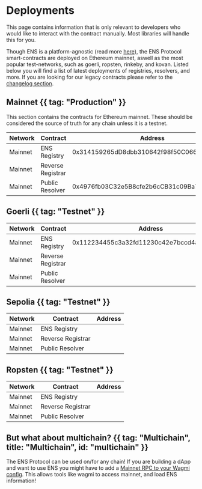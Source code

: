 # Deployments

<Note>
    This page contains information that is only relevant to developers who would
    like to interact with the contract manually. Most libraries will handle this
    for you.
</Note>

Though ENS is a platform-agnostic (read more [here](/learn/multichain)), the ENS Protocol smart-contracts are deployed on Ethereum mainnet, aswell as the most popular test-networks, such as goerli, ropsten, rinkeby, and kovan.
Listed below you will find a list of latest deployments of registries, resolvers, and more.
If you are looking for our legacy contracts please refer to the [changelog section](/changelog).

## Mainnet {{ tag: "Production" }}

This section contains the contracts for Ethereum mainnet.
These should be considered the source of truth for any chain unless it is a testnet.

| Network | Contract          | Address                                    |
| ------- | ----------------- | ------------------------------------------ |
| Mainnet | ENS Registry      | 0x314159265dD8dbb310642f98f50C066173C1259b |
| Mainnet | Reverse Registrar |                                            |
| Mainnet | Public Resolver   | 0x4976fb03C32e5B8cfe2b6cCB31c09Ba78EBaBa41 |

## Goerli {{ tag: "Testnet" }}

| Network | Contract          | Address                                    |
| ------- | ----------------- | ------------------------------------------ |
| Mainnet | ENS Registry      | 0x112234455c3a32fd11230c42e7bccd4a84e02010 |
| Mainnet | Reverse Registrar |                                            |
| Mainnet | Public Resolver   |                                            |

## Sepolia {{ tag: "Testnet" }}

| Network | Contract          | Address |
| ------- | ----------------- | ------- |
| Mainnet | ENS Registry      |         |
| Mainnet | Reverse Registrar |         |
| Mainnet | Public Resolver   |         |

## Ropsten {{ tag: "Testnet" }}

| Network | Contract          | Address |
| ------- | ----------------- | ------- |
| Mainnet | ENS Registry      |         |
| Mainnet | Reverse Registrar |         |
| Mainnet | Public Resolver   |         |

## But what about multichain? {{ tag: "Multichain", title: "Multichain", id: "multichain" }}

The ENS Protocol can be used on/for any chain! If you are building a dApp and want to use ENS you might have to add a [Mainnet RPC to your Wagmi config](/web/libraries).
This allows tools like wagmi to access mainnet, and load ENS information!

<EmbedLink
    title="⛓️ Multichain"
    description="Learn more about multichain ENS"
    href="/learn/multichain"
/>